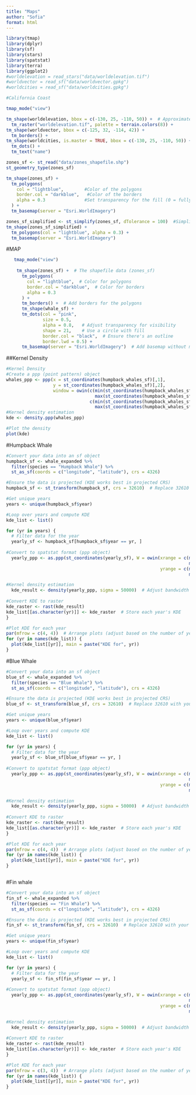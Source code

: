```yaml
---
title: "Maps"
author: "Sofia"
format: html
---
```


```r
library(tmap)
library(dplyr)
library(sf)
library(stars)
library(spatstat)
library(terra)
library(ggplot2) 
#worldelevation = read_stars("data/worldelevation.tif")
#worldvector = read_sf("data/worldvector.gpkg")
#worldcities = read_sf("data/worldcities.gpkg")
```



```r
#California Coast

tmap_mode("view")

tm_shape(worldelevation, bbox = c(-130, 25, -110, 50)) +  # Approximate California extent
  tm_raster("worldelevation.tif", palette = terrain.colors(8)) +
tm_shape(worldvector, bbox = c(-125, 32, -114, 42)) +
  tm_borders() +
tm_shape(worldcities, is.master = TRUE, bbox = c(-130, 25, -110, 50)) +
  tm_dots() +
  tm_text("name")

```

```r
zones_sf <- st_read("data/zones_shapefile.shp")
st_geometry_type(zones_sf)

tm_shape(zones_sf) + 
  tm_polygons(
    col = "lightblue",        #Color of the polygons
    border.col = "darkblue",   #Color of the borders
    alpha = 0.3               #Set transparency for the fill (0 = fully transparent, 1 = fully opaque)
  ) +
  tm_basemap(server = "Esri.WorldImagery")


```

```r
zones_sf_simplified <- st_simplify(zones_sf, dTolerance = 100)  #Simplify geometries
tm_shape(zones_sf_simplified) + 
  tm_polygons(col = "lightblue", alpha = 0.3) + 
  tm_basemap(server = "Esri.WorldImagery")

```

#MAP
```r

   tmap_mode("view")  
    
    tm_shape(zones_sf) +  # The shapefile data (zones_sf)
      tm_polygons(
        col = "lightblue",  # Color for polygons
        border.col = "darkblue",  # Color for borders
        alpha = 0.3
      ) +
      tm_borders() +  # Add borders for the polygons
      tm_shape(whale_sf) +
      tm_dots(col = "pink",
              size = 0.5, 
              alpha = 0.8,   # Adjust transparency for visibility
              shape = 21,    # Use a circle with fill
              border.col = "black",  # Ensure there's an outline
              border.lwd = 0.5) +
      tm_basemap(server = "Esri.WorldImagery")  # Add basemap without max.native.zoom
```

##Kernel Density 

```r
#Kernel Density
#Create a ppp (point pattern) object
whales_ppp <- ppp(x = st_coordinates(humpback_whales_sf)[,1],
                  y = st_coordinates(humpback_whales_sf)[,2],
                  window = owin(c(min(st_coordinates(humpback_whales_sf)[,1]), 
                                  max(st_coordinates(humpback_whales_sf)[,1])), 
                                c(min(st_coordinates(humpback_whales_sf)[,2]), 
                                  max(st_coordinates(humpback_whales_sf)[,2]))))
#Kernel density estimation
kde <- density.ppp(whales_ppp)

#Plot the density
plot(kde)

```

#Humpback Whale

```r

#Convert your data into an sf object
humpback_sf <- whale_expanded %>%
  filter(species == "Humpback Whale") %>%
  st_as_sf(coords = c("longitude", "latitude"), crs = 4326)

#Ensure the data is projected (KDE works best in projected CRS)
humpback_sf <- st_transform(humpback_sf, crs = 32610)  # Replace 32610 with your UTM zone

#Get unique years
years <- unique(humpback_sf$year)

#Loop over years and compute KDE
kde_list <- list()

for (yr in years) {
  # Filter data for the year
  yearly_sf <- humpback_sf[humpback_sf$year == yr, ]
  
#Convert to spatstat format (ppp object)
  yearly_ppp <- as.ppp(st_coordinates(yearly_sf), W = owin(xrange = c(min(st_coordinates(yearly_sf)[,1]), 
                                                                      max(st_coordinates(yearly_sf)[,1])), 
                                                           yrange = c(min(st_coordinates(yearly_sf)[,2]), 
                                                                      max(st_coordinates(yearly_sf)[,2]))))

#Kernel density estimation
  kde_result <- density(yearly_ppp, sigma = 50000)  # Adjust bandwidth (sigma) as needed
  
#Convert KDE to raster
kde_raster <- rast(kde_result)
kde_list[[as.character(yr)]] <- kde_raster  # Store each year's KDE
}

#Plot KDE for each year
par(mfrow = c(4, 4))  # Arrange plots (adjust based on the number of years)
for (yr in names(kde_list)) {
  plot(kde_list[[yr]], main = paste("KDE for", yr))
}

```

#Blue Whale
```r

#Convert your data into an sf object
blue_sf <- whale_expanded %>%
  filter(species == "Blue Whale") %>%
  st_as_sf(coords = c("longitude", "latitude"), crs = 4326)

#Ensure the data is projected (KDE works best in projected CRS)
blue_sf <- st_transform(blue_sf, crs = 32610)  # Replace 32610 with your UTM zone

#Get unique years
years <- unique(blue_sf$year)

#Loop over years and compute KDE
kde_list <- list()

for (yr in years) {
  # Filter data for the year
  yearly_sf <- blue_sf[blue_sf$year == yr, ]
  
#Convert to spatstat format (ppp object)
  yearly_ppp <- as.ppp(st_coordinates(yearly_sf), W = owin(xrange = c(min(st_coordinates(yearly_sf)[,1]), 
                                                                      max(st_coordinates(yearly_sf)[,1])), 
                                                           yrange = c(min(st_coordinates(yearly_sf)[,2]), 
                                                                      max(st_coordinates(yearly_sf)[,2]))))

#Kernel density estimation
  kde_result <- density(yearly_ppp, sigma = 50000)  # Adjust bandwidth (sigma) as needed
  
#Convert KDE to raster
kde_raster <- rast(kde_result)
kde_list[[as.character(yr)]] <- kde_raster  # Store each year's KDE
}

#Plot KDE for each year
par(mfrow = c(4, 4))  # Arrange plots (adjust based on the number of years)
for (yr in names(kde_list)) {
  plot(kde_list[[yr]], main = paste("KDE for", yr))
}



```

#Fin whale
```r

#Convert your data into an sf object
fin_sf <- whale_expanded %>%
  filter(species == "Fin Whale") %>%
  st_as_sf(coords = c("longitude", "latitude"), crs = 4326)

#Ensure the data is projected (KDE works best in projected CRS)
fin_sf <- st_transform(fin_sf, crs = 32610)  # Replace 32610 with your UTM zone

#Get unique years
years <- unique(fin_sf$year)

#Loop over years and compute KDE
kde_list <- list()

for (yr in years) {
  # Filter data for the year
  yearly_sf <- fin_sf[fin_sf$year == yr, ]
  
#Convert to spatstat format (ppp object)
  yearly_ppp <- as.ppp(st_coordinates(yearly_sf), W = owin(xrange = c(min(st_coordinates(yearly_sf)[,1]), 
                                                                      max(st_coordinates(yearly_sf)[,1])), 
                                                           yrange = c(min(st_coordinates(yearly_sf)[,2]), 
                                                                      max(st_coordinates(yearly_sf)[,2]))))

#Kernel density estimation
  kde_result <- density(yearly_ppp, sigma = 50000)  # Adjust bandwidth (sigma) as needed
  
#Convert KDE to raster
kde_raster <- rast(kde_result)
kde_list[[as.character(yr)]] <- kde_raster  # Store each year's KDE
}

#Plot KDE for each year
par(mfrow = c(3, 4))  # Arrange plots (adjust based on the number of years)
for (yr in names(kde_list)) {
  plot(kde_list[[yr]], main = paste("KDE for", yr))
}
```

